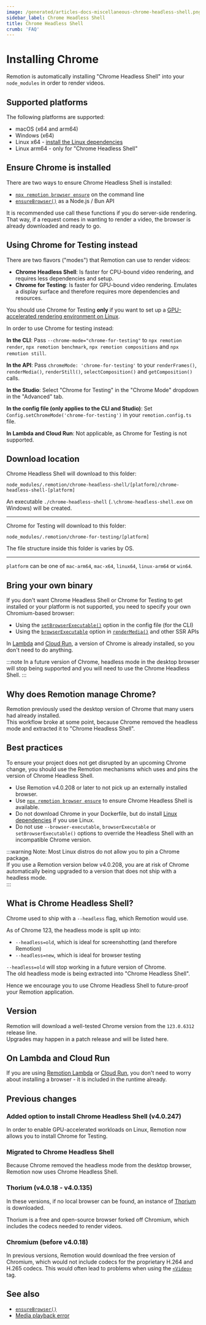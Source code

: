 ```yaml
---
image: /generated/articles-docs-miscellaneous-chrome-headless-shell.png
sidebar_label: Chrome Headless Shell
title: Chrome Headless Shell
crumb: 'FAQ'
---
```


# Installing Chrome <AvailableFrom v="4.0.247"/>

Remotion is automatically installing "Chrome Headless Shell" into your `node_modules` in order to render videos.

## Supported platforms

The following platforms are supported:

- macOS (x64 and arm64)
- Windows (x64)
- Linux x64 - [install the Linux dependencies](/docs/miscellaneous/linux-dependencies)
- Linux arm64 - only for "Chrome Headless Shell"

## Ensure Chrome is installed

There are two ways to ensure Chrome Headless Shell is installed:

- [`npx remotion browser ensure`](/docs/cli/browser/ensure) on the command line
- [`ensureBrowser()`](/docs/renderer/ensure-browser) as a Node.js / Bun API

It is recommended use call these functions if you do server-side rendering.  
That way, if a request comes in wanting to render a video, the browser is already downloaded and ready to go.

## Using Chrome for Testing instead

There are two flavors ("modes") that Remotion can use to render videos:

- **Chrome Headless Shell**: Is faster for CPU-bound video rendering, and requires less dependencies and setup.
- **Chrome for Testing**: Is faster for GPU-bound video rendering. Emulates a display surface and therefore requires more dependencies and resources.

You should use Chrome for Testing **only** if you want to set up a [GPU-accelerated rendering environment on Linux](/docs/miscellaneous/cloud-gpu).

In order to use Chrome for testing instead:

**In the CLI**: Pass `--chrome-mode="chrome-for-testing"` to `npx remotion render`, `npx remotion benchmark`, `npx remotion compositions` and `npx remotion still`.

**In the API**: Pass `chromeMode: 'chrome-for-testing'` to your `renderFrames()`, `renderMedia()`, `renderStill()`, `selectComposition()` and `getComposition()` calls.

**In the Studio**: Select "Chrome for Testing" in the "Chrome Mode" dropdown in the "Advanced" tab.

**In the config file (only applies to the CLI and Studio)**: Set `Config.setChromeMode('chrome-for-testing')` in your `remotion.config.ts` file.

**In Lambda and Cloud Run**: Not applicable, as Chrome for Testing is not supported.

## Download location

Chrome Headless Shell will download to this folder:

```
node_modules/.remotion/chrome-headless-shell/[platform]/chrome-headless-shell-[platform]
```

An executable `./chrome-headless-shell` (`.\chrome-headless-shell.exe` on Windows) will be created.

<hr />

Chrome for Testing will download to this folder:

```
node_modules/.remotion/chrome-for-testing/[platform]
```

The file structure inside this folder is varies by OS.

<hr />

`platform` can be one of `mac-arm64`, `mac-x64`, `linux64`, `linux-arm64` or `win64`.

## Bring your own binary

If you don't want Chrome Headless Shell or Chrome for Testing to get installed or your platform is not supported, you need to specify your own Chromium-based browser:

- Using the [`setBrowserExecutable()`](/docs/config#setbrowserexecutable) option in the config file (for the CLI)
- Using the [`browserExecutable`](/docs/renderer/render-media) option in [`renderMedia()`](/docs/renderer/render-media) and other SSR APIs

In [Lambda](/docs/lambda) and [Cloud Run](/docs/cloudrun), a version of Chrome is already installed, so you don't need to do anything.

:::note
In a future version of Chrome, headless mode in the desktop browser will stop being supported and you will need to use the Chrome Headless Shell.
:::

## Why does Remotion manage Chrome?

Remotion previously used the desktop version of Chrome that many users had already installed.  
This workflow broke at some point, because Chrome removed the headless mode and extracted it to "Chrome Headless Shell".

## Best practices

To ensure your project does not get disrupted by an upcoming Chrome change, you should use the Remotion mechanisms which uses and pins the version of Chrome Headless Shell.

- Use Remotion v4.0.208 or later to not pick up an externally installed browser.
- Use [`npx remotion browser ensure`](/docs/cli/browser/ensure) to ensure Chrome Headless Shell is available.
- Do not download Chrome in your Dockerfile, but do install [Linux dependencies](/docs/miscellaneous/linux-dependencies) if you use Linux.
- Do not use `--browser-executable`, `browserExecutable` or `setBrowserExecutable()` options to override the Headless Shell with an incompatible Chrome version.

:::warning
Note: Most Linux distros do not allow you to pin a Chrome package.  
If you use a Remotion version below v4.0.208, you are at risk of Chrome automatically being upgraded to a version that does not ship with a headless mode.  
:::

## What is Chrome Headless Shell?

Chrome used to ship with a `--headless` flag, which Remotion would use.

As of Chrome 123, the headless mode is split up into:

- `--headless=old`, which is ideal for screenshotting (and therefore Remotion)
- `--headless=new`, which is ideal for browser testing

`--headless=old` will stop working in a future version of Chrome.  
The old headless mode is being extracted into "Chrome Headless Shell".

Hence we encourage you to use Chrome Headless Shell to future-proof your Remotion application.

## Version

Remotion will download a well-tested Chrome version from the `123.0.6312` release line.  
Upgrades may happen in a patch release and will be listed here.

## On Lambda and Cloud Run

If you are using [Remotion Lambda](/docs/lambda) or [Cloud Run](/docs/cloudrun), you don't need to worry about installing a browser - it is included in the runtime already.

## Previous changes

### Added option to install Chrome Headless Shell (v4.0.247)

In order to enable GPU-accelerated workloads on Linux, Remotion now allows you to install Chrome for Testing.

### Migrated to Chrome Headless Shell

Because Chrome removed the headless mode from the desktop browser, Remotion now uses Chrome Headless Shell.

### Thorium (v4.0.18 - v4.0.135)

In these versions, if no local browser can be found, an instance of [Thorium](https://thorium.rocks/) is downloaded.

Thorium is a free and open-source browser forked off Chromium, which includes the codecs needed to render videos.

### Chromium (before v4.0.18)

In previous versions, Remotion would download the free version of Chromium, which would not include codecs for the proprietary H.264 and H.265 codecs.
This would often lead to problems when using the [`<Video>`](/docs/video) tag.

## See also

- [`ensureBrowser()`](/docs/renderer/ensure-browser)
- [Media playback error](/docs/media-playback-error)
